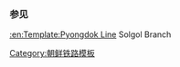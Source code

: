 {{鐵道路線
| 模板名稱 = 松南青年煤矿线
| 名稱 = [[松南青年煤矿线]]
| 代表色 = blue
| 背景顏色 = #ffffff
| 車站列表 = [[松南青年站|松南青年]] - [[率谷站|率谷]]
}}<noinclude>
===参见===
[[:en:Template:Pyongdok Line]] Solgol Branch
[[Category:朝鲜铁路模板]]
</noinclude>